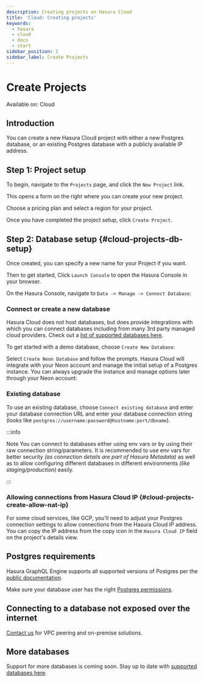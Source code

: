 ```yaml
---
description: Creating projects on Hasura Cloud
title: 'Cloud: Creating projects'
keywords:
  - hasura
  - cloud
  - docs
  - start
sidebar_position: 1
sidebar_label: Create Projects
---
```



# Create Projects

<div className="badge badge--primary heading-badge">Available on: Cloud</div>

## Introduction

You can create a new Hasura Cloud project with either a new Postgres database, or an existing Postgres database with a
publicly available IP address.

## Step 1: Project setup

To begin, navigate to the `Projects` page, and click the `New Project` link.

This opens a form on the right where you can create your new project.

Choose a pricing plan and select a region for your project.

<Thumbnail
  src="/img/projects/create-project_console_2.12.png"
  alt="Create new project in Hasura Console"
  width="900px"
/>

Once you have completed the project setup, click `Create Project`.

## Step 2: Database setup {#cloud-projects-db-setup}

Once created, you can specify a new name for your Project if you want.

Then to get started, Click `Launch Console` to open the Hasura Console in your browser.

<Thumbnail
  src="/img/projects/create-project-assign-name_console_2.12.png"
  alt="database setup with new database"
  width="900px"
/>

On the Hasura Console, navigate to `Data -> Manage -> Connect Database`:

### Connect or create a new database

Hasura Cloud does not host databases, but does provide integrations with which you can connect databases including from
many 3rd party managed cloud providers. Check out a
[list of supported databases here](/databases/index.mdx#supported-databases).

To get started with a demo database, choose `Create New Database`:

<Thumbnail
  src="/img/projects/create-database-neon-2.15.png"
  alt="database setup with existing
database"
  width="700px"
/>

Select `Create Neon Database` and follow the prompts. Hasura Cloud will integrate with your Neon account and manage the
initial setup of a Postgres instance. You can always upgrade the instance and manage options later through your Neon
account:

<Thumbnail
  src="/img/projects/connect-database-neon-2.15.png"
  alt="database setup with existing
database"
  width="700px"
/>

### Existing database

To use an existing database, choose `Connect existing database` and enter your database connection URL and enter your
database connection string (looks like `postgres://username:password@hostname:port/dbname`).

<Thumbnail src="/img/projects/connect-database_console_2.15.png" alt="database setup with new database" width="700px" />

:::info

Note You can connect to databases either using env vars or by using their raw connection string/parameters. It is
recommended to use env vars for better security _(as connection details are part of Hasura Metadata)_ as well as to
allow configuring different databases in different environments _(like staging/production)_ easily.

:::

### Allowing connections from Hasura Cloud IP {#cloud-projects-create-allow-nat-ip}

For some cloud services, like GCP, you'll need to adjust your Postgres connection settings to allow connections from the
Hasura Cloud IP address. You can copy the IP address from the copy icon in the `Hasura Cloud IP` field on the project's
details view.

<Thumbnail src="/img/projects/project-general-ip-address_console_2.12.png" alt="Hasura Cloud IP field" width="1000px" />

<Thumbnail
  src="/img/projects/gcp-postgres-authorized-network.png"
  alt="whitelist Hasura instance IP in Postgres settings"
  width="727px"
/>

## Postgres requirements

Hasura GraphQL Engine supports all supported versions of Postgres per the
[public documentation](https://www.postgresql.org/support/versioning/).

Make sure your database user has the right
[Postgres permissions](/deployment/postgres-requirements.mdx#managed-pg-permissions).

## Connecting to a database not exposed over the internet

[Contact us](https://hasura.io/contact-us/) for VPC peering and on-premise solutions.

## More databases

Support for more databases is coming soon. Stay up to date with
[supported databases here](/databases/index.mdx#supported-databases).
